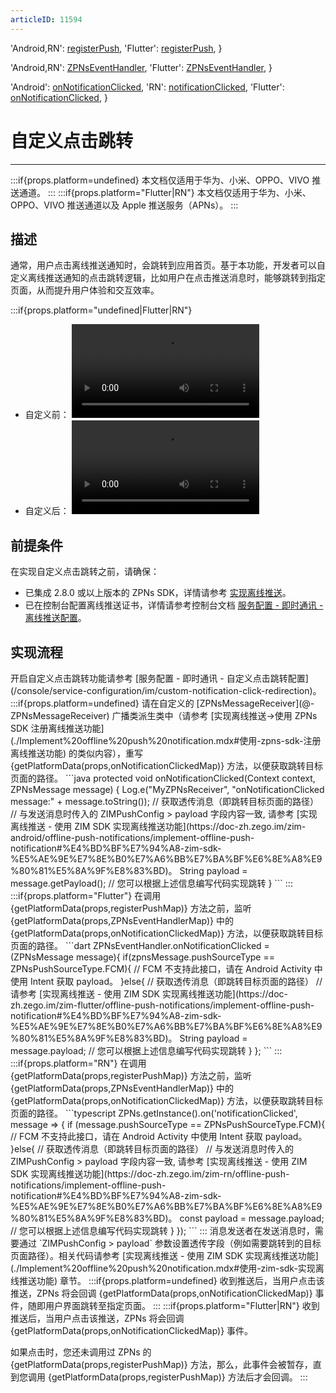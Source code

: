 ```yaml
---
articleID: 11594
---
```



  'Android,RN': <a href='@registerPush' target='_blank'>registerPush</a>,
  'Flutter': <a href='https://pub.dev/documentation/zego_zpns/latest/zego_zpns/ZPNs/registerPush.html' target='_blank'>registerPush</a>,
}

  'Android,RN': <a href='@-ZPNsEventHandler' target='_blank'>ZPNsEventHandler</a>,
  'Flutter': <a href='https://pub.dev/documentation/zego_zpns/latest/zego_zpns/ZPNsEventHandler-class.html' target='_blank'>ZPNsEventHandler</a>,
}

  'Android': <a href='@onNotificationClicked' target='_blank'>onNotificationClicked</a>,
  'RN': <a href='@notificationClicked' target='_blank'>notificationClicked</a>,
  'Flutter': <a href='https://pub.dev/documentation/zego_zpns/latest/zego_zpns/ZPNsEventHandler/onNotificationClicked.html' target='_blank'>onNotificationClicked</a>,
}

# 自定义点击跳转

---

:::if{props.platform=undefined}
<Note title="说明">本文档仅适用于华为、小米、OPPO、VIVO 推送通道。</Note>
:::
:::if{props.platform="Flutter|RN"}
<Note title="说明">本文档仅适用于华为、小米、OPPO、VIVO 推送通道以及 Apple 推送服务（APNs）。</Note>
:::

## 描述

通常，用户点击离线推送通知时，会跳转到应用首页。基于本功能，开发者可以自定义离线推送通知的点击跳转逻辑，比如用户在点击推送消息时，能够跳转到指定页面，从而提升用户体验和交互效率。

:::if{props.platform="undefined|Flutter|RN"}
- 自定义前：
    <Video src="https://media-resource.spreading.io/docuo/workspace564/27e54a759d23575969552654cb45bf89/7a952bc33f.mp4" />
- 自定义后：
    <Video src="https://media-resource.spreading.io/docuo/workspace564/27e54a759d23575969552654cb45bf89/7b35ed7b40.mp4" />
:::

## 前提条件

在实现自定义点击跳转之前，请确保：
- 已集成 2.8.0 或以上版本的 ZPNs SDK，详情请参考 [实现离线推送](./Implement%20offline%20push%20notification.mdx)。
- 已在控制台配置离线推送证书，详情请参考控制台文档 [服务配置 - 即时通讯 - 离线推送配置](https://doc-zh.zego.im/article/16233)。

## 实现流程

<Steps>
<Step title="开通功能">
开启自定义点击跳转功能请参考 [服务配置 - 即时通讯 - 自定义点击跳转配置](/console/service-configuration/im/custom-notification-click-redirection)。
</Step>
:::if{props.platform=undefined}
<Step title="重写回调">
请在自定义的 [ZPNsMessageReceiver](@-ZPNsMessageReceiver) 广播类派生类中（请参考 [实现离线推送->使用 ZPNs SDK 注册离线推送功能](./Implement%20offline%20push%20notification.mdx#使用-zpns-sdk-注册离线推送功能) 的类似内容），重写 {getPlatformData(props,onNotificationClickedMap)} 方法，以便获取跳转目标页面的路径。
```java
protected void onNotificationClicked(Context context, ZPNsMessage message) {
    Log.e("MyZPNsReceiver", "onNotificationClicked message:" + message.toString());
    // 获取透传消息（即跳转目标页面的路径）
    // 与发送消息时传入的 ZIMPushConfig > payload 字段内容一致, 请参考 [实现离线推送 - 使用 ZIM SDK 实现离线推送功能](https://doc-zh.zego.im/zim-android/offline-push-notifications/implement-offline-push-notification#%E4%BD%BF%E7%94%A8-zim-sdk-%E5%AE%9E%E7%8E%B0%E7%A6%BB%E7%BA%BF%E6%8E%A8%E9%80%81%E5%8A%9F%E8%83%BD)。
    String payload = message.getPayload();
    // 您可以根据上述信息编写代码实现跳转
}
```
</Step>
:::
:::if{props.platform="Flutter"}
<Step title="监听回调">
在调用 {getPlatformData(props,registerPushMap)} 方法之前，监听 {getPlatformData(props,ZPNsEventHandlerMap)} 中的 {getPlatformData(props,onNotificationClickedMap)} 方法，以便获取跳转目标页面的路径。
```dart
ZPNsEventHandler.onNotificationClicked = (ZPNsMessage message){
    if(zpnsMessage.pushSourceType == ZPNsPushSourceType.FCM){
        // FCM 不支持此接口，请在 Android Activity 中使用 Intent 获取 payload。
    }else{
        // 获取透传消息（即跳转目标页面的路径）
        // 请参考 [实现离线推送 - 使用 ZIM SDK 实现离线推送功能](https://doc-zh.zego.im/zim-flutter/offline-push-notifications/implement-offline-push-notification#%E4%BD%BF%E7%94%A8-zim-sdk-%E5%AE%9E%E7%8E%B0%E7%A6%BB%E7%BA%BF%E6%8E%A8%E9%80%81%E5%8A%9F%E8%83%BD)。
        String payload = message.payload; 
        // 您可以根据上述信息编写代码实现跳转
    }
};
```
</Step>
:::
:::if{props.platform="RN"}
<Step title="监听回调">
在调用 {getPlatformData(props,registerPushMap)} 方法之前，监听 {getPlatformData(props,ZPNsEventHandlerMap)} 中的 {getPlatformData(props,onNotificationClickedMap)} 方法，以便获取跳转目标页面的路径。
```typescript
ZPNs.getInstance().on('notificationClicked', message => {
    if (message.pushSourceType == ZPNsPushSourceType.FCM){
        // FCM 不支持此接口，请在 Android Activity 中使用 Intent 获取 payload。
    }else{
        // 获取透传消息（即跳转目标页面的路径）
        // 与发送消息时传入的 ZIMPushConfig > payload 字段内容一致, 请参考 [实现离线推送 - 使用 ZIM SDK 实现离线推送功能](https://doc-zh.zego.im/zim-rn/offline-push-notifications/implement-offline-push-notification#%E4%BD%BF%E7%94%A8-zim-sdk-%E5%AE%9E%E7%8E%B0%E7%A6%BB%E7%BA%BF%E6%8E%A8%E9%80%81%E5%8A%9F%E8%83%BD)。
        const payload = message.payload; 
        // 您可以根据上述信息编写代码实现跳转
    }
});
```
</Step>
:::
<Step title="配置透传字段">
消息发送者在发送消息时，需要通过 `ZIMPushConfig > payload` 参数设置透传字段（例如需要跳转到的目标页面路径）。相关代码请参考 [实现离线推送 - 使用 ZIM SDK 实现离线推送功能](./Implement%20offline%20push%20notification.mdx#使用-zim-sdk-实现离线推送功能) 章节。
</Step>
<Step title="触发回调">
:::if{props.platform=undefined}
收到推送后，当用户点击该推送，ZPNs 将会回调 {getPlatformData(props,onNotificationClickedMap)} 事件，随即用户界面跳转至指定页面。
:::
:::if{props.platform="Flutter|RN"}
收到推送后，当用户点击该推送，ZPNs 将会回调 {getPlatformData(props,onNotificationClickedMap)} 事件。

如果点击时，您还未调用过 ZPNs 的 {getPlatformData(props,registerPushMap)} 方法，那么，此事件会被暂存，直到您调用 {getPlatformData(props,registerPushMap)} 方法后才会回调。
:::
</Step>
</Steps>
